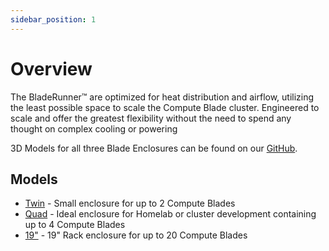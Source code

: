 ```yaml
---
sidebar_position: 1
---
```


# Overview

The BladeRunner™️ are optimized for heat distribution and airflow, utilizing the least possible space to scale the Compute Blade cluster.
Engineered to scale and offer the greatest flexibility without the need to spend any thought on complex cooling or powering

3D Models for all three Blade Enclosures can be found on our [GitHub](https://github.com/uptime-industries/compute-blade/tree/main/bladerunner).

## Models

- [Twin](./twin/) - Small enclosure for up to 2 Compute Blades
- [Quad](./quad/) - Ideal enclosure for Homelab or cluster development containing up to 4 Compute Blades
- [19"](./19inch/) - 19" Rack enclosure for up to 20 Compute Blades 